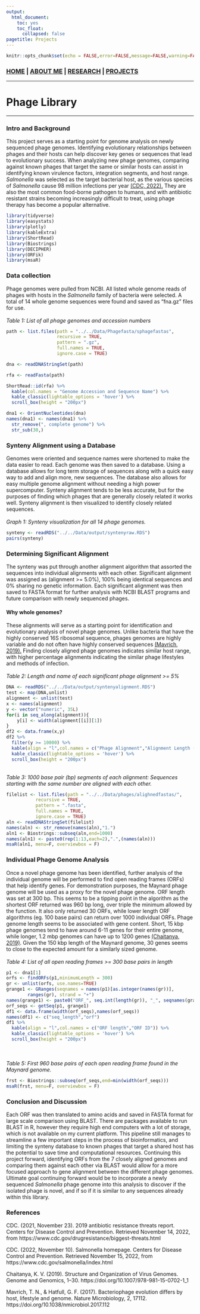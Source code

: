 ```yaml
---
output: 
  html_document:
    toc: yes
    toc_float:
      collapsed: false
pagetitle: Projects
---
```

```r
knitr::opts_chunk$set(echo = FALSE,error=FALSE,message=FALSE,warning=FALSE)
```

### [**HOME**](http://mpark673.github.io/) | [**ABOUT ME**](http://mpark673.github.io/about_me/) | [**RESEARCH**](http://mpark673.github.io/research/) | [**PROJECTS**](http://mpark673.github.io/projects)

___
# Phage Library
___
### Intro and Background
This project serves as a starting point for genome analysis on newly sequenced phage genomes. Identifying evolutionary relationships between phages and their hosts can help discover key genes or sequences that lead to evolutionary success. When analyzing new phage genomes, comparing against known phages that target the same or similar hosts can assist in identifying known virulence factors, integration segments, and host range. *Salmonella* was selected as the target bacterial host, as the various species of *Salmonella* cause 98 million infections per year [(CDC, 2022).](https://www.cdc.gov/salmonella/index.html) They are also the most common food-borne pathogen to humans, and with antibiotic resistant strains becoming increasingly difficult to treat, using phage therapy has become a popular alternative. 


```r
library(tidyverse)
library(easystats)
library(plotly)
library(kableExtra)
library(ShortRead)
library(Biostrings)
library(DECIPHER)
library(ORFik)
library(msaR)
```

### Data collection

Phage genomes were pulled from NCBI. All listed whole genome reads of phages with hosts in the *Salmonella* family of bacteria were selected. A total of 14 whole genome sequences were found and saved as "fna.gz" files for use.
<br><br>
*Table 1: List of all phage genomes and accession numbers*
```r
path <- list.files(path = "../../Data/Phagefasta/sphagefastas",
                   recursive = TRUE,
                   pattern = ".gz",
                   full.names = TRUE,
                   ignore.case = TRUE)

dna <- readDNAStringSet(path)

rfa <- readFasta(path)

ShortRead::id(rfa) %>% 
  kable(col.names = "Genome Accession and Sequence Name") %>% 
  kable_classic(lightable_options = 'hover') %>% 
  scroll_box(height = "200px")
```

```r
dna1 <- OrientNucleotides(dna)
names(dna1) <- names(dna1) %>% 
  str_remove(", complete genome") %>% 
  str_sub(30,)
```
### Synteny Alignment using a Database

Genomes were oriented and sequence names were shortened to make the data easier to read. Each genome was then saved to a database. Using a database allows for long term storage of sequences along with a quick easy way to add and align more, new sequences. The database also allows for easy multiple genome alignment without needing a high power supercomputer. Synteny alignment tends to be less accurate, but for the purposes of finding which phages that are generally closely related it works well. Synteny alignment is then visualized to identify closely related sequences. 
<br><br>
*Graph 1: Synteny visualization for all 14 phage genomes.*

```r
synteny <- readRDS("../../Data/output/syntenyraw.RDS")
pairs(synteny)
```


### Determining Significant Alignment

The synteny was put through another alignment algorithm that assorted the sequences into individual alignments with each other. Significant alignment was assigned as (alignment >= 5.0%), 100% being identical sequences and 0% sharing no genetic information. Each significant alignment was then saved to FASTA format for further analysis with NCBI BLAST programs and future comparison with newly sequenced phages.
<br>

#### Why whole genomes?

These alignments will serve as a starting point for identification and evolutionary analysis of novel phage genomes. Unlike bacteria that have the highly conserved 16S ribosomal sequence, phages genomes are highly variable and do not often have highly conserved sequences [(Mavrich, 2019).](https://doi.org/10.1038/nmicrobiol.2017.112) Finding closely aligned phage genomes indicates similar host range, with higher percentage alignments indicating the similar phage lifestyles and methods of infection.
<br><br>
*Table 2: Length and name of each significant phage alignment >= 5%*
```r

DNA <- readRDS("../../Data/output/syntenyalignment.RDS")
test <- map(DNA,unlist) 
alignment <- unlist(test)
x <- names(alignment)
y <- vector("numeric", 35L)
for(i in seq_along(alignment)){
    y[i] <- width(alignment[[i]][1])
}
df2 <- data.frame(x,y)
df2 %>% 
  filter(y >= 10000) %>% 
  kable(align = "l",col.names = c("Phage Alignment","Alignment Length (bp)")) %>% 
  kable_classic(lightable_options = 'hover') %>% 
  scroll_box(height = "200px")
```
<br>
*Table 3: 1000 base pair (bp) segments of each alignment: Sequences starting with the same number are aligned with each other.*
```r
filelist <- list.files(path = "../../Data/phages/alighnedfastas/",
           recursive = TRUE,
           pattern = ".fasta",
           full.names = TRUE,
           ignore.case = TRUE)
aln <- readDNAStringSet(filelist)
names(aln) <- str_remove(names(aln),"1.")
aln1 <- Biostrings::subseq(aln,end=1000)
names(aln1) <- paste0(rep(1:13,each=2),".",(names(aln)))
msaR(aln1, menu=F, overviewbox = F)
```


### Individual Phage Genome Analysis
Once a novel phage genome has been identified, further analysis of the individual genome will be performed to find open reading frames (ORFs) that help identify genes. For demonstration purposes, the Maynard phage genome will be used as a proxy for the novel phage genome. ORF length was set at 300 bp. This seems to be a tipping point in the algorithm as the shortest ORF returned was 960 bp long, over triple the minimum allowed by the function. It also only returned 30 ORFs, while lower length ORF algorithms (eg. 100 base pairs) can return over 1000 individual ORFs. Phage genome length seems to be associated with gene content. Short, 15 kbp phage genomes tend to have around 6-11 genes for their entire genome, while longer, 1.2 mbp genomes can have up to 1200 genes [(Chaitanya, 2019)](https://doi.org/10.1007/978-981-15-0702-1_1). Given the 150 kbp length of the Maynard genome, 30 genes seems to close to the expected amount for a similarly sized genome.
<br><br>
*Table 4: List of all open reading frames >= 300 base pairs in length*
```r
p1 <- dna1[1]
orfs <- findORFs(p1,minimumLength = 300)
gr <- unlist(orfs, use.names=TRUE)
grange1 <- GRanges(seqnames = names(p1)[as.integer(names(gr))],
        ranges(gr), strand = "+")
names(grange1) <- paste0("ORF_", seq.int(length(gr)), "_", seqnames(grange1))
orf_seqs <- getSeq(p1, grange1)
df1 <- data.frame(width(orf_seqs),names(orf_seqs))
names(df1) <- c("seq_length","orf")
df1 %>% 
  kable(align = "l",col.names = c("ORF length","ORF ID")) %>% 
  kable_classic(lightable_options = 'hover') %>% 
  scroll_box(height = "200px")
```
<br><br>
*Table 5: First 960 base pairs of each open reading frame found in the Maynard genome.*
```r
frst <- Biostrings::subseq(orf_seqs,end=min(width(orf_seqs)))
msaR(frst, menu=F, overviewbox = F)
```

### Conclusion and Discussion

Each ORF was then translated to amino acids and saved in FASTA format for large scale comparison using BLAST. There are packages available to run BLAST in R, however they require high end computers with a lot of storage, which is not available on my current platform. This pipeline still manages to streamline a few important steps in the process of bioinformatics, and limiting the synteny database to known phages that target a shared host has the potential to save time and computational resources. Continuing this project forward, identifying ORFs from the 7 closely aligned genomes and comparing them against each other via BLAST would allow for a more focused approach to gene alignment between the different phage genomes. Ultimate goal continuing forward would be to incorporate a newly sequenced *Salmonella* phage genome into this analysis to discover if the isolated phage is novel, and if so if it is similar to any sequences already within this library. 

### References

CDC. (2021, November 23). 2019 antibiotic resistance threats report. Centers for Disease Control and 
Prevention. Retrieved November 14, 2022, from https://www.cdc.gov/drugresistance/biggest-threats.html 

CDC. (2022, November 10). Salmonella homepage. Centers for Disease Control and Prevention. Retrieved 
November 15, 2022, from https://www.cdc.gov/salmonella/index.html 

Chaitanya, K. V. (2019). Structure and Organization of Virus Genomes. Genome and Genomics, 1–30. https://doi.org/10.1007/978-981-15-0702-1_1

Mavrich, T. N., & Hatfull, G. F. (2017). Bacteriophage evolution differs by host, lifestyle and genome. Nature Microbiology, 2, 17112. https://doi.org/10.1038/nmicrobiol.2017.112
